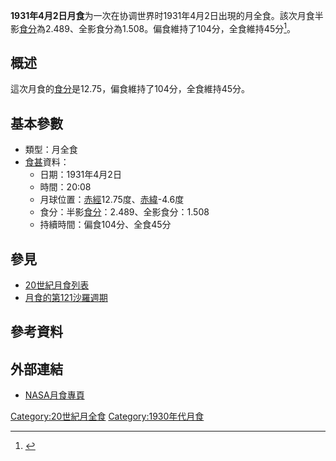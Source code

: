 {{vfd|沒有足夠的可靠資料來源能夠讓這個條目符合[[Wikipedia:關注度|Wikipedia:關注度]]中的標準|date=2022/06/08}}
{{Notability|time=2022-05-09T08:00:26+00:00}}
{{Infobox lunar eclipse
| date        = 1931年4月2日
| time        = 20:08
| nature     = 月全食
| saros       = 121
| gamma           = 0.204
| magnitude      = 半影食分：2.489<br/>全影食分：1.508
| par_duration   = 104分
| tot_duration    = 45分
| chart               = Lunar eclipse chart close-1931Apr02.png
}}
'''1931年4月2日月食'''为一次在协调世界时1931年4月2日出現的月全食。該次月食半影[[食分|食分]]為2.489、全影食分為1.508。偏食維持了104分，全食維持45分<ref name="nasa_catalog_list">{{cite web|url=http://eclipse.gsfc.nasa.gov/LEcat/LE1901-2000.html|title=Lunar Eclipses: 1901 to 2000|language=en|publisher=[[NASA|NASA]]|archiveurl=https://web.archive.org/web/20080331031357/http://eclipse.gsfc.nasa.gov/LEcat/LE1901-2000.html|archivedate=2008-03-31|deadurl=yes|accessdate=2016-09-10}}</ref>。

== 概述 ==
這次月食的[[食分|食分]]是12.75，偏食維持了104分，全食維持45分。

== 基本參數 ==
{{NoteUTC}}
* 類型：月全食
*[[食甚|食甚]]資料：
** 日期：1931年4月2日
** 時間：20:08
** 月球位置：[[赤經|赤經]]12.75度、[[赤緯|赤緯]]-4.6度
** 食分：半影[[食分|食分]]：2.489、全影食分：1.508
** 持續時間：偏食104分、全食45分

== 參見 ==
{{portal box|天文學}}
* [[20世紀月食列表|20世紀月食列表]]
* [[月食的第121沙羅週期|月食的第121沙羅週期]]

== 參考資料 ==
{{reflist}}

== 外部連結 ==
* [http://eclipse.gsfc.nasa.gov/lunar.html NASA月食專頁]{{Wayback|url=http://eclipse.gsfc.nasa.gov/lunar.html |date=20181231235927 }}{{en icon}}
{{Lunar-eclipse-stub}}
{{月食}}

[[Category:20世紀月全食|Category:20世紀月全食]]
[[Category:1930年代月食|Category:1930年代月食]]